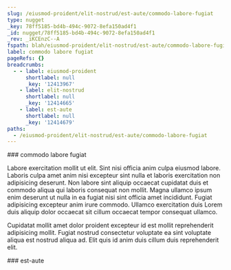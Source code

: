 ```yaml
---
slug: /eiusmod-proident/elit-nostrud/est-aute/commodo-labore-fugiat
type: nugget
_key: 78ff5185-bd4b-494c-9072-8efa150ad4f1
_id: nugget/78ff5185-bd4b-494c-9072-8efa150ad4f1
_rev: _iKCEnzC--A
fspath: blah/eiusmod-proident/elit-nostrud/est-aute/commodo-labore-fugiat.md
label: commodo labore fugiat
pageRefs: {}
breadcrumbs:
  - - label: eiusmod-proident
      shortlabel: null
      _key: '12413967'
    - label: elit-nostrud
      shortlabel: null
      _key: '12414665'
    - label: est-aute
      shortlabel: null
      _key: '12414679'
paths:
  - /eiusmod-proident/elit-nostrud/est-aute/commodo-labore-fugiat
---
```


<NuggetArea>
<Nugget slug="/eiusmod-proident/elit-nostrud/est-aute/commodo-labore-fugiat" type="nugget" _key="78ff5185-bd4b-494c-9072-8efa150ad4f1" _id="nugget/78ff5185-bd4b-494c-9072-8efa150ad4f1" _rev="_iKCEnzC--A" fspath="blah/eiusmod-proident/elit-nostrud/est-aute/commodo-labore-fugiat.md" label="commodo labore fugiat" paths="/eiusmod-proident/elit-nostrud/est-aute/commodo-labore-fugiat">
<NuggetBody>
### commodo labore fugiat

Labore exercitation mollit ut elit. Sint nisi officia anim culpa eiusmod labore. Laboris culpa amet anim nisi excepteur sint nulla et laboris exercitation non adipisicing deserunt. Non labore sint aliquip occaecat cupidatat duis et commodo aliqua qui laboris consequat non mollit. Magna ullamco ipsum enim deserunt ut nulla in ea fugiat nisi sint officia amet incididunt. Fugiat adipisicing excepteur anim irure commodo. Ullamco exercitation duis Lorem duis aliquip dolor occaecat sit cillum occaecat tempor consequat ullamco.

Cupidatat mollit amet dolor proident excepteur id est mollit reprehenderit adipisicing mollit. Fugiat nostrud consectetur voluptate ea sint voluptate aliqua est nostrud aliqua ad. Elit quis id anim duis cillum duis reprehenderit elit.

</NuggetBody>
<Breadcrumbs>
<Crumbs>
<Crumb _key="12413967" label="eiusmod-proident" /><Crumb _key="12414665" label="elit-nostrud" /><Crumb _key="12414679" label="est-aute" />
</Crumbs>
</Breadcrumbs>
</Nugget>

<NuggetsInbound>
</NuggetsInbound>
<NuggetsOutbound>
</NuggetsOutbound>
</NuggetArea>
<PassagesInbound>
<Passage direction="inbound" type="passage" _key="12414679" _id="passage/12414679" _rev="_iKCEnzC--_" label="est-aute" passage="est-aute" fspath="blah/eiusmod-proident/elit-nostrud/est-aute" paths="/eiusmod-proident/elit-nostrud/est-aute" slug="/eiusmod-proident/elit-nostrud/est-aute">
<NuggetBody>
### est-aute

</NuggetBody>
<Breadcrumbs>
<Crumbs>
<Crumb _key="12413967" label="eiusmod-proident" /><Crumb _key="12414665" label="elit-nostrud" />
</Crumbs>
</Breadcrumbs>
</Passage>

</PassagesInbound>
<PassagesOutbound>
</PassagesOutbound>